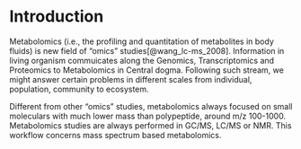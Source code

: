 # Introduction

Metabolomics (i.e., the profiling and quantitation of metabolites in body fluids) is new field of “omics” studies[@wang_lc-ms_2008]. Information in living organism commuicates along the Genomics, Transcriptomics and Proteomics to Metabolomics in Central dogma. Following such stream, we might answer certain problems in different scales from individual, population, community to ecosystem.

Different from other "omics" studies, metabolomics always focused on small moleculars with much lower mass than polypeptide, around m/z 100-1000. Metabolomics studies are always performed in GC/MS, LC/MS or NMR. This workflow concerns mass spectrum based metabolomics.
